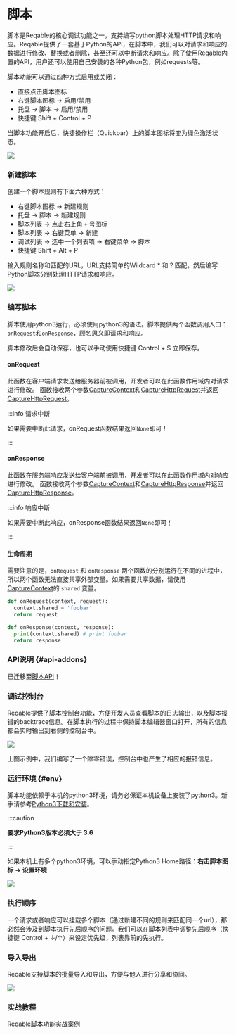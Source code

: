 # 脚本


脚本是Reqable的核心调试功能之一，支持编写python脚本处理HTTP请求和响应。Reqable提供了一套基于Python的API，在脚本中，我们可以对请求和响应的数据进行修改、替换或者删除，甚至还可以中断请求和响应。除了使用Reqable内置的API，用户还可以使用自己安装的各种Python包，例如requests等。

脚本功能可以通过四种方式启用或关闭：
- 直接点击脚本图标
- 右键脚本图标 -> 启用/禁用
- 托盘 -> 脚本 -> 启用/禁用
- 快捷键 <Shortcut>Shift + Control + P</Shortcut>

当脚本功能开启后，快捷操作栏（Quickbar）上的脚本图标将变为绿色激活状态。

![](arts/script_01.png)

### 新建脚本

创建一个脚本规则有下面六种方式：
- 右键脚本图标 -> 新建规则
- 托盘 -> 脚本 -> 新建规则
- 脚本列表 -> 点击右上角 `+` 号图标
- 脚本列表 -> 右键菜单 -> 新建
- 调试列表 -> 选中一个列表项 -> 右键菜单 -> 脚本
- 快捷键 <Shortcut>Shift + Alt + P</Shortcut>

输入规则名称和匹配的URL，URL支持简单的Wildcard * 和 ? 匹配，然后编写Python脚本分别处理HTTP请求和响应。

![](arts/script_02.png)

### 编写脚本

脚本使用python3运行，必须使用python3的语法。脚本提供两个函数调用入口：`onRequest`和`onResponse`，顾名思义即请求和响应。

脚本修改后会自动保存，也可以手动使用快捷键 <Shortcut>Control + S</Shortcut> 立即保存。

#### onRequest

此函数在客户端请求发送给服务器前被调用，开发者可以在此函数作用域内对请求进行修改。
函数接收两个参数[CaptureContext](addons#api-context)和[CaptureHttpRequest](addons#api-request)并返回[CaptureHttpRequest](addons#api-request)。

:::info 请求中断

如果需要中断此请求，onRequest函数结果返回`None`即可！

:::

#### onResponse

此函数在服务端响应发送给客户端前被调用，开发者可以在此函数作用域内对响应进行修改。
函数接收两个参数[CaptureContext](addons#api-context)和[CaptureHttpResponse](addons#api-response)并返回[CaptureHttpResponse](addons#api-response)。

:::info 响应中断

如果需要中断此响应，onResponse函数结果返回`None`即可！

:::

#### 生命周期

需要注意的是，`onRequest` 和 `onResponse` 两个函数的分别运行在不同的进程中，所以两个函数无法直接共享外部变量。如果需要共享数据，请使用[CaptureContext](addons#api-context)的 `shared` 变量。

```python
def onRequest(context, request):
  context.shared = 'foobar'
  return request

def onResponse(context, response):
  print(context.shared) # print foobar
  return response
```

### API说明 {#api-addons}

已迁移至[脚本API](addons)！

### 调试控制台

Reqable提供了脚本控制台功能，方便开发人员查看脚本的日志输出，以及脚本报错的backtrace信息。在脚本执行的过程中保持脚本编辑器窗口打开，所有的信息都会实时输出到右侧的控制台中。

![](arts/script_03.png)

上图示例中，我们编写了一个除零错误，控制台中也产生了相应的报错信息。

### 运行环境 {#env}

脚本功能依赖于本机的python3环境，请务必保证本机设备上安装了python3。新手请参考[Python3下载和安装](https://www.runoob.com/python3/python3-install.html)。

:::caution

**要求Python3版本必须大于 3.6**

:::

如果本机上有多个python3环境，可以手动指定Python3 Home路径：**右击脚本图标 -> 设置环境**

![](arts/script_04.png)

### 执行顺序

一个请求或者响应可以挂载多个脚本（通过新建不同的规则来匹配同一个url），那必然会涉及到脚本执行先后顺序的问题。我们可以在脚本列表中调整先后顺序（快捷键 <Shortcut>Control + ↓/↑</Shortcut>）来设定优先级，列表靠前的先执行。

### 导入导出

Reqable支持脚本的批量导入和导出，方便与他人进行分享和协同。

![](arts/script_05.png)

### 实战教程

[Reqable脚本功能实战案例](https://reqable.com/blog/2023/06/12/post)